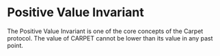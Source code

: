 
# Positive Value Invariant

The Positive Value Invariant is one of the core concepts of the Carpet protocol. The value of CARPET cannot be lower than its value in any past point.

<Explanation />
